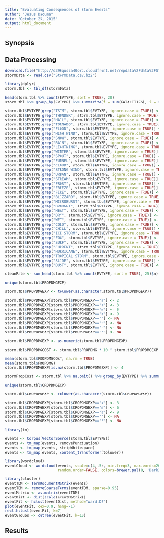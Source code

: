 ```yaml
---
title: "Evaluating Consequences of Storm Events"
author: "Jesus Dacuma"
date: "October 25, 2015"
output: html_document
---
```


## Synopsis

## Data Processing

```r
download.file("http://d396qusza40orc.cloudfront.net/repdata%2Fdata%2FStormData.csv.bz2", "StormData.csv.bz2")
stormData <- read.csv("StormData.csv.bz2")

library(dplyr)
storm.tbl <- tbl_df(stormData)
```

```r
head(storm.tbl %>% count(EVTYPE, sort = TRUE), 20)
storm.tbl %>% group_by(EVTYPE) %>% summarize(f = sum(FATALITIES), i = sum(INJURIES)) %>% arrange(desc(f), desc(i))

storm.tbl$EVTYPE[grep("TSTM", storm.tbl$EVTYPE, ignore.case = TRUE)] <- "TSTM WIND"
storm.tbl$EVTYPE[grep("THUNDER", storm.tbl$EVTYPE, ignore.case = TRUE)] <- "TSTM WIND"
storm.tbl$EVTYPE[grep("HAIL", storm.tbl$EVTYPE, ignore.case = TRUE)] <- "HAIL"
storm.tbl$EVTYPE[grep("TORNADO", storm.tbl$EVTYPE, ignore.case = TRUE)] <- "TORNADO"
storm.tbl$EVTYPE[grep("FLOOD", storm.tbl$EVTYPE, ignore.case = TRUE)] <- "FLOOD"
storm.tbl$EVTYPE[grep("HIGH WIND", storm.tbl$EVTYPE, ignore.case = TRUE)] <- "HIGH WIND"
storm.tbl$EVTYPE[grep("SNOW", storm.tbl$EVTYPE, ignore.case = TRUE)] <- "SNOW"
storm.tbl$EVTYPE[grep("RAIN", storm.tbl$EVTYPE, ignore.case = TRUE)] <- "RAIN"
storm.tbl$EVTYPE[grep("LIGHTNING", storm.tbl$EVTYPE, ignore.case = TRUE)] <- "LIGHTNING"
storm.tbl$EVTYPE[grep("WINTER", storm.tbl$EVTYPE, ignore.case = TRUE)] <- "WINTER STORM"
storm.tbl$EVTYPE[grep("SPOUT", storm.tbl$EVTYPE, ignore.case = TRUE)] <- "WATERSPOUT"
storm.tbl$EVTYPE[grep("FUNNEL", storm.tbl$EVTYPE, ignore.case = TRUE)] <- "FUNNEL CLOUD"
storm.tbl$EVTYPE[grep("CLOUD", storm.tbl$EVTYPE, ignore.case = TRUE)] <- "FUNNEL CLOUD"
storm.tbl$EVTYPE[grep("STRONG WIND", storm.tbl$EVTYPE, ignore.case = TRUE)] <- "STRONG WIND"
storm.tbl$EVTYPE[grep("URBAN", storm.tbl$EVTYPE, ignore.case = TRUE)] <- "URBAN/SML STREAM FLD"
storm.tbl$EVTYPE[grep("STREAM", storm.tbl$EVTYPE, ignore.case = TRUE)] <- "URBAN/SML STREAM FLD"
storm.tbl$EVTYPE[grep("FROST", storm.tbl$EVTYPE, ignore.case = TRUE)] <- "FROST/FREEZE"
storm.tbl$EVTYPE[grep("FREEZE", storm.tbl$EVTYPE, ignore.case = TRUE)] <- "FROST/FREEZE"
storm.tbl$EVTYPE[grep("FIRE", storm.tbl$EVTYPE, ignore.case = TRUE)] <- "WILDFIRE"
storm.tbl$EVTYPE[grep("BLIZZARD", storm.tbl$EVTYPE, ignore.case = TRUE)] <- "BLIZZARD"
storm.tbl$EVTYPE[grep("MICROBURST", storm.tbl$EVTYPE, ignore.case = TRUE)] <- "MICROBURST"
storm.tbl$EVTYPE[grep("DROUGHT", storm.tbl$EVTYPE, ignore.case = TRUE)] <- "DROUGHT/EXCESSIVE HEAT"
storm.tbl$EVTYPE[grep("HEAT", storm.tbl$EVTYPE, ignore.case = TRUE)] <- "DROUGHT/EXCESSIVE HEAT"
storm.tbl$EVTYPE[grep("DRY", storm.tbl$EVTYPE, ignore.case = TRUE)] <- "DROUGHT/EXCESSIVE HEAT"
storm.tbl$EVTYPE[grep("WET", storm.tbl$EVTYPE, ignore.case = TRUE)] <- "UNSEASONABLY WET"
storm.tbl$EVTYPE[grep("COLD", storm.tbl$EVTYPE, ignore.case = TRUE)] <- "EXTREME COLD/WIND CHILL"
storm.tbl$EVTYPE[grep("CHILL", storm.tbl$EVTYPE, ignore.case = TRUE)] <- "EXTREME COLD/WIND CHILL"
storm.tbl$EVTYPE[grep("ICE STORM", storm.tbl$EVTYPE, ignore.case = TRUE)] <- "ICE STORM"
storm.tbl$EVTYPE[grep("FOG", storm.tbl$EVTYPE, ignore.case = TRUE)] <- "DENSE FOG"
storm.tbl$EVTYPE[grep("SURF", storm.tbl$EVTYPE, ignore.case = TRUE)] <- "RIP CURRENTS/HEAVY SURF"
storm.tbl$EVTYPE[grep("CURRENT", storm.tbl$EVTYPE, ignore.case = TRUE)] <- "RIP CURRENTS/HEAVY SURF"
storm.tbl$EVTYPE[grep("HURRICANE", storm.tbl$EVTYPE, ignore.case = TRUE)] <- "HURRICANE"
storm.tbl$EVTYPE[grep("TROPICAL STORM", storm.tbl$EVTYPE, ignore.case = TRUE)] <- "TROPICAL STORM"
storm.tbl$EVTYPE[grep("SLIDE", storm.tbl$EVTYPE, ignore.case = TRUE)] <- "MUDSLIDE"
storm.tbl$EVTYPE[grep("DUST", storm.tbl$EVTYPE, ignore.case = TRUE)] <- "DUST STORM"

cleanRate <- sum(head(storm.tbl %>% count(EVTYPE, sort = TRUE), 25)$n) / nrow(storm.tbl)
```

```r
unique(storm.tbl$PROPDMGEXP)

storm.tbl$PROPDMGEXP <- tolower(as.character(storm.tbl$PROPDMGEXP))

storm.tbl$PROPDMGEXP[storm.tbl$PROPDMGEXP=="h"] <- 2
storm.tbl$PROPDMGEXP[storm.tbl$PROPDMGEXP=="k"] <- 3
storm.tbl$PROPDMGEXP[storm.tbl$PROPDMGEXP=="m"] <- 6
storm.tbl$PROPDMGEXP[storm.tbl$PROPDMGEXP=="b"] <- 9
storm.tbl$PROPDMGEXP[storm.tbl$PROPDMGEXP==""] <- NA
storm.tbl$PROPDMGEXP[storm.tbl$PROPDMGEXP=="+"] <- NA
storm.tbl$PROPDMGEXP[storm.tbl$PROPDMGEXP=="-"] <- NA
storm.tbl$PROPDMGEXP[storm.tbl$PROPDMGEXP=="?"] <- NA

storm.tbl$PROPDMGEXP <- as.numeric(storm.tbl$PROPDMGEXP)

storm.tbl$PROPDMGCOST <- storm.tbl$PROPDMG * 10 ^ storm.tbl$PROPDMGEXP

mean(storm.tbl$PROPDMGCOsT, na.rm = TRUE)
mean(storm.tbl$PROPDMG)
storm.tbl$PROPDMGEXP[is.na(storm.tbl$PROPDMGEXP)] <- 4

stormPropCost <- storm.tbl %>% na.omit() %>% group_by(EVTYPE) %>% summarize(PROPAVGCOST = mean(PROPDMGCOST))

unique(storm.tbl$CROPDMGEXP)

storm.tbl$CROPDMGEXP <- tolower(as.character(storm.tbl$CROPDMGEXP))

storm.tbl$CROPDMGEXP[storm.tbl$CROPDMGEXP=="k"] <- 3
storm.tbl$CROPDMGEXP[storm.tbl$CROPDMGEXP=="m"] <- 6
storm.tbl$CROPDMGEXP[storm.tbl$CROPDMGEXP=="b"] <- 9
storm.tbl$CROPDMGEXP[storm.tbl$CROPDMGEXP==""] <- NA
storm.tbl$CROPDMGEXP[storm.tbl$CROPDMGEXP=="?"] <- NA

```

```r
library(tm)

events <- Corpus(VectorSource(storm.tbl$EVTYPE))
events <- tm_map(events, removePunctuation)
events <- tm_map(events, stripWhitespace)
events <- tm_map(events, content_transformer(tolower))

library(wordcloud)
eventCloud <- wordcloud(events, scale=c(4,.5), min.freq=3, max.words=200, 
                        random.order=FALSE, colors=brewer.pal(8, 'Dark2'), ordered.colors=FALSE)

library(cluster)
eventTDM <- TermDocumentMatrix(events)
eventTDM <- removeSparseTerms(eventTDM, sparse=0.95)
eventMatrix <- as.matrix(eventTDM)
eventDist <- dist(scale(eventMatrix))
eventFit <- hclust(eventDist, method="ward.D2")
plot(eventFit, cex=0.9, hang=-1)
rect.hclust(eventFit, k=7)
eventGroups <- cutree(eventFit, k=10)
```

## Results